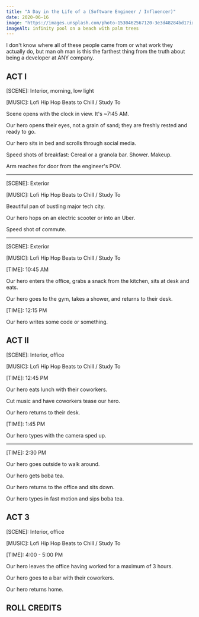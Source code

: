---
title: "A Day in the Life of a (Software Engineer / Influencer)"
date: 2020-06-16
image: "https://images.unsplash.com/photo-1530462567120-3e3d48284bd1?ixlib=rb-1.2.1&ixid=eyJhcHBfaWQiOjEyMDd9&auto=format&fit=crop&w=1490&q=80"
imageAlt: infinity pool on a beach with palm trees
---

I don't know where all of these people came from or what work they actually do, but man oh man is this the farthest thing from the truth about being
a developer at ANY company.

## ACT I

\[SCENE]: Interior, morning, low light

\[MUSIC]: Lofi Hip Hop Beats to Chill / Study To

Scene opens with the clock in view. It's ~7:45 AM.

Our hero opens their eyes, not a grain of sand; they are freshly rested and ready to go.

Our hero sits in bed and scrolls through social media.

Speed shots of breakfast: Cereal or a granola bar. Shower. Makeup.

Arm reaches for door from the engineer's POV.

---

\[SCENE]: Exterior

\[MUSIC]: Lofi Hip Hop Beats to Chill / Study To

Beautiful pan of bustling major tech city.

Our hero hops on an electric scooter or into an Uber.

Speed shot of commute.

---

\[SCENE]: Exterior

\[MUSIC]: Lofi Hip Hop Beats to Chill / Study To

\[TIME]: 10:45 AM

Our hero enters the office, grabs a snack from the kitchen, sits at desk and eats.

Our hero goes to the gym, takes a shower, and returns to their desk.

\[TIME]: 12:15 PM

Our hero writes some code or something.

## ACT II

\[SCENE]: Interior, office

\[MUSIC]: Lofi Hip Hop Beats to Chill / Study To

\[TIME]: 12:45 PM

Our hero eats lunch with their coworkers.

Cut music and have coworkers tease our hero.

Our hero returns to their desk.

\[TIME]: 1:45 PM

Our hero types with the camera sped up.

---

\[TIME]: 2:30 PM

Our hero goes outside to walk around.

Our hero gets boba tea.

Our hero returns to the office and sits down.

Our hero types in fast motion and sips boba tea.

## ACT 3

\[SCENE]: Interior, office

\[MUSIC]: Lofi Hip Hop Beats to Chill / Study To

\[TIME]: 4:00 - 5:00 PM

Our hero leaves the office having worked for a maximum of 3 hours.

Our hero goes to a bar with their coworkers.

Our hero returns home.

## ROLL CREDITS
